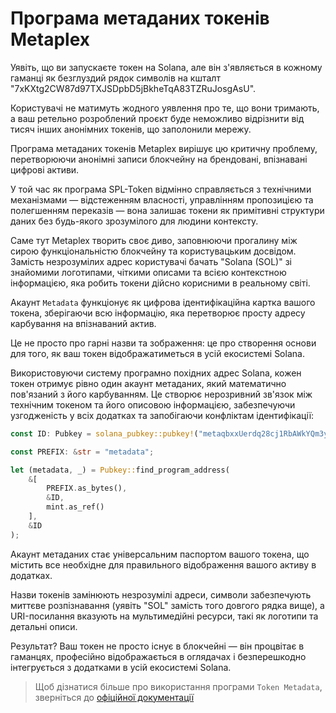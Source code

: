 
# Програма метаданих токенів Metaplex

Уявіть, що ви запускаєте токен на Solana, але він з'являється в кожному гаманці як безглуздий рядок символів на кшталт "7xKXtg2CW87d97TXJSDpbD5jBkheTqA83TZRuJosgAsU". 

Користувачі не матимуть жодного уявлення про те, що вони тримають, а ваш ретельно розроблений проєкт буде неможливо відрізнити від тисяч інших анонімних токенів, що заполонили мережу.

Програма метаданих токенів Metaplex вирішує цю критичну проблему, перетворюючи анонімні записи блокчейну на брендовані, впізнавані цифрові активи. 

У той час як програма SPL-Token відмінно справляється з технічними механізмами — відстеженням власності, управлінням пропозицією та полегшенням переказів — вона залишає токени як примітивні структури даних без будь-якого зрозумілого для людини контексту.

Саме тут Metaplex творить своє диво, заповнюючи прогалину між сирою функціональністю блокчейну та користувацьким досвідом. Замість незрозумілих адрес користувачі бачать "Solana (SOL)" зі знайомими логотипами, чіткими описами та всією контекстною інформацією, яка робить токени дійсно корисними в реальному світі.

<ArticleSection name="Акаунт метаданих" id="metadata-account" level="h2" />

Акаунт `Metadata` функціонує як цифрова ідентифікаційна картка вашого токена, зберігаючи всю інформацію, яка перетворює просту адресу карбування на впізнаваний актив. 

Це не просто про гарні назви та зображення: це про створення основи для того, як ваш токен відображатиметься в усій екосистемі Solana.

Використовуючи систему програмно похідних адрес Solana, кожен токен отримує рівно один акаунт метаданих, який математично пов'язаний з його карбуванням. Це створює нерозривний зв'язок між технічним токеном та його описовою інформацією, забезпечуючи узгодженість у всіх додатках та запобігаючи конфліктам ідентифікації:

```rust
const ID: Pubkey = solana_pubkey::pubkey!("metaqbxxUerdq28cj1RbAWkYQm3ybzjb6a8bt518x1s");

const PREFIX: &str = "metadata";

let (metadata, _) = Pubkey::find_program_address(
    &[
        PREFIX.as_bytes(), 
        &ID, 
        mint.as_ref()
    ], 
    &ID  
);
```

Акаунт метаданих стає універсальним паспортом вашого токена, що містить все необхідне для правильного відображення вашого активу в додатках. 

Назви токенів замінюють незрозумілі адреси, символи забезпечують миттєве розпізнавання (уявіть "SOL" замість того довгого рядка вище), а URI-посилання вказують на мультимедійні ресурси, такі як логотипи та детальні описи.

Результат? Ваш токен не просто існує в блокчейні — він процвітає в гаманцях, професійно відображається в оглядачах і безперешкодно інтегрується з додатками в усій екосистемі Solana.

> Щоб дізнатися більше про використання програми `Token Metadata`, зверніться до [офіційної документації](https://developers.metaplex.com/token-metadata)